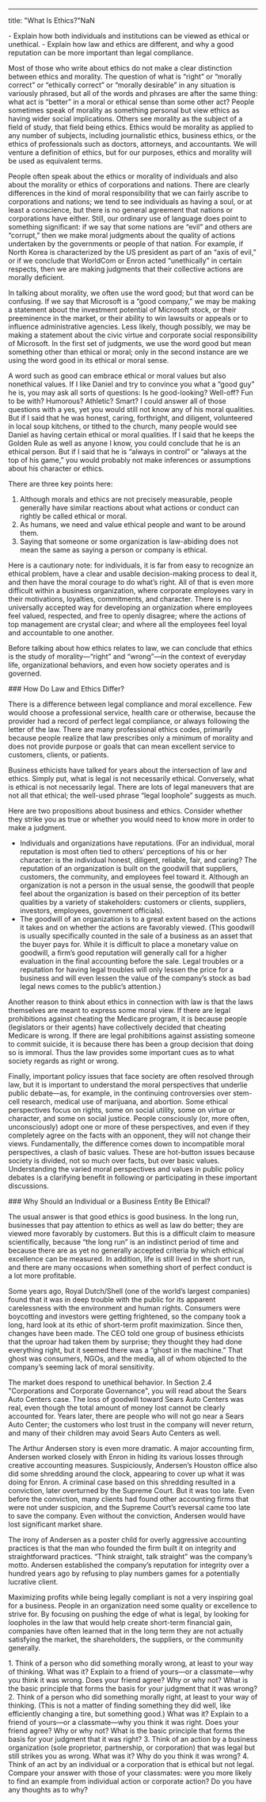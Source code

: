 ---
title: "What Is Ethics?"NaN<div className="content-chunk" data-subsection-id = "Introduction-185t">
<info title="LEARNING OBJECTIVES">- Explain how both individuals and institutions can be viewed as ethical or unethical. - Explain how law and ethics are different, and why a good reputation can be more important than legal compliance.</info>

Most of those who write about ethics do not make a clear distinction between ethics and morality. The question of what is “right” or “morally correct” or “ethically correct” or “morally desirable” in any situation is variously phrased, but all of the words and phrases are after the same thing: what act is “better” in a moral or ethical sense than some other act? People sometimes speak of morality as something personal but view ethics as having wider social implications. Others see morality as the subject of a field of study, that field being ethics. Ethics would be morality as applied to any number of subjects, including journalistic ethics, business ethics, or the ethics of professionals such as doctors, attorneys, and accountants. We will venture a definition of ethics, but for our purposes, ethics and morality will be used as equivalent terms.

People often speak about the ethics or morality of individuals and also about the morality or ethics of corporations and nations. There are clearly differences in the kind of moral responsibility that we can fairly ascribe to corporations and nations; we tend to see individuals as having a soul, or at least a conscience, but there is no general agreement that nations or corporations have either. Still, our ordinary use of language does point to something significant: if we say that some nations are “evil” and others are “corrupt,” then we make moral judgments about the quality of actions undertaken by the governments or people of that nation. For example, if North Korea is characterized by the US president as part of an “axis of evil,” or if we conclude that WorldCom or Enron acted “unethically” in certain respects, then we are making judgments that their collective actions are morally deficient.

In talking about morality, we often use the word good; but that word can be confusing. If we say that Microsoft is a “good company,” we may be making a statement about the investment potential of Microsoft stock, or their preeminence in the market, or their ability to win lawsuits or appeals or to influence administrative agencies. Less likely, though possibly, we may be making a statement about the civic virtue and corporate social responsibility of Microsoft. In the first set of judgments, we use the word good but mean something other than ethical or moral; only in the second instance are we using the word good in its ethical or moral sense.

A word such as good can embrace ethical or moral values but also nonethical values. If I like Daniel and try to convince you what a “good guy” he is, you may ask all sorts of questions: Is he good-looking? Well-off? Fun to be with? Humorous? Athletic? Smart? I could answer all of those questions with a yes, yet you would still not know any of his moral qualities. But if I said that he was honest, caring, forthright, and diligent, volunteered in local soup kitchens, or tithed to the church, many people would see Daniel as having certain ethical or moral qualities. If I said that he keeps the Golden Rule as well as anyone I know, you could conclude that he is an ethical person. But if I said that he is “always in control” or “always at the top of his game,” you would probably not make inferences or assumptions about his character or ethics.

There are three key points here:

1.  Although morals and ethics are not precisely measurable, people generally have similar reactions about what actions or conduct can rightly be called ethical or moral.
2.  As humans, we need and value ethical people and want to be around them.
3.  Saying that someone or some organization is law-abiding does not mean the same as saying a person or company is ethical.

Here is a cautionary note: for individuals, it is far from easy to recognize an ethical problem, have a clear and usable decision-making process to deal it, and then have the moral courage to do what’s right. All of that is even more difficult within a business organization, where corporate employees vary in their motivations, loyalties, commitments, and character. There is no universally accepted way for developing an organization where employees feel valued, respected, and free to openly disagree; where the actions of top management are crystal clear; and where all the employees feel loyal and accountable to one another.

Before talking about how ethics relates to law, we can conclude that ethics is the study of morality—“right” and “wrong”—in the context of everyday life, organizational behaviors, and even how society operates and is governed.
</div>
<div className="content-chunk" data-subsection-id = "How-Do-Law-and-Ethics-Differ-187t">
### How Do Law and Ethics Differ?

There is a difference between legal compliance and moral excellence. Few would choose a professional service, health care or otherwise, because the provider had a record of perfect legal compliance, or always following the letter of the law. There are many professional ethics codes, primarily because people realize that law prescribes only a minimum of morality and does not provide purpose or goals that can mean excellent service to customers, clients, or patients.

Business ethicists have talked for years about the intersection of law and ethics. Simply put, what is legal is not necessarily ethical. Conversely, what is ethical is not necessarily legal. There are lots of legal maneuvers that are not all that ethical; the well-used phrase “legal loophole” suggests as much.

Here are two propositions about business and ethics. Consider whether they strike you as true or whether you would need to know more in order to make a judgment.

* Individuals and organizations have reputations. (For an individual, moral reputation is most often tied to others’ perceptions of his or her character: is the individual honest, diligent, reliable, fair, and caring? The reputation of an organization is built on the goodwill that suppliers, customers, the community, and employees feel toward it. Although an organization is not a person in the usual sense, the goodwill that people feel about the organization is based on their perception of its better qualities by a variety of stakeholders: customers or clients, suppliers, investors, employees, government officials).
* The goodwill of an organization is to a great extent based on the actions it takes and on whether the actions are favorably viewed. (This goodwill is usually specifically counted in the sale of a business as an asset that the buyer pays for. While it is difficult to place a monetary value on goodwill, a firm’s good reputation will generally call for a higher evaluation in the final accounting before the sale. Legal troubles or a reputation for having legal troubles will only lessen the price for a business and will even lessen the value of the company’s stock as bad legal news comes to the public’s attention.)

Another reason to think about ethics in connection with law is that the laws themselves are meant to express some moral view. If there are legal prohibitions against cheating the Medicare program, it is because people (legislators or their agents) have collectively decided that cheating Medicare is wrong. If there are legal prohibitions against assisting someone to commit suicide, it is because there has been a group decision that doing so is immoral. Thus the law provides some important cues as to what society regards as right or wrong.

Finally, important policy issues that face society are often resolved through law, but it is important to understand the moral perspectives that underlie public debate—as, for example, in the continuing controversies over stem-cell research, medical use of marijuana, and abortion. Some ethical perspectives focus on rights, some on social utility, some on virtue or character, and some on social justice. People consciously (or, more often, unconsciously) adopt one or more of these perspectives, and even if they completely agree on the facts with an opponent, they will not change their views. Fundamentally, the difference comes down to incompatible moral perspectives, a clash of basic values. These are hot-button issues because society is divided, not so much over facts, but over basic values. Understanding the varied moral perspectives and values in public policy debates is a clarifying benefit in following or participating in these important discussions.
</div>
<div className="content-chunk" data-subsection-id = "Why-Should-an-Individual-or-a-Business-Entity-Be-Ethical-188t">
### Why Should an Individual or a Business Entity Be Ethical?

The usual answer is that good ethics is good business. In the long run, businesses that pay attention to ethics as well as law do better; they are viewed more favorably by customers. But this is a difficult claim to measure scientifically, because “the long run” is an indistinct period of time and because there are as yet no generally accepted criteria by which ethical excellence can be measured. In addition, life is still lived in the short run, and there are many occasions when something short of perfect conduct is a lot more profitable.

Some years ago, Royal Dutch/Shell (one of the world’s largest companies) found that it was in deep trouble with the public for its apparent carelessness with the environment and human rights. Consumers were boycotting and investors were getting frightened, so the company took a long, hard look at its ethic of short-term profit maximization. Since then, changes have been made. The CEO told one group of business ethicists that the uproar had taken them by surprise; they thought they had done everything right, but it seemed there was a “ghost in the machine.” That ghost was consumers, NGOs, and the media, all of whom objected to the company’s seeming lack of moral sensitivity.

The market does respond to unethical behavior. In Section 2.4 "Corporations and Corporate Governance", you will read about the Sears Auto Centers case. The loss of goodwill toward Sears Auto Centers was real, even though the total amount of money lost cannot be clearly accounted for. Years later, there are people who will not go near a Sears Auto Center; the customers who lost trust in the company will never return, and many of their children may avoid Sears Auto Centers as well.

The Arthur Andersen story is even more dramatic. A major accounting firm, Andersen worked closely with Enron in hiding its various losses through creative accounting measures. Suspiciously, Andersen’s Houston office also did some shredding around the clock, appearing to cover up what it was doing for Enron. A criminal case based on this shredding resulted in a conviction, later overturned by the Supreme Court. But it was too late. Even before the conviction, many clients had found other accounting firms that were not under suspicion, and the Supreme Court’s reversal came too late to save the company. Even without the conviction, Andersen would have lost significant market share.

The irony of Andersen as a poster child for overly aggressive accounting practices is that the man who founded the firm built it on integrity and straightforward practices. “Think straight, talk straight” was the company’s motto. Andersen established the company’s reputation for integrity over a hundred years ago by refusing to play numbers games for a potentially lucrative client.

Maximizing profits while being legally compliant is not a very inspiring goal for a business. People in an organization need some quality or excellence to strive for. By focusing on pushing the edge of what is legal, by looking for loopholes in the law that would help create short-term financial gain, companies have often learned that in the long term they are not actually satisfying the market, the shareholders, the suppliers, or the community generally.
</div>
<div className="content-chunk" data-subsection-id = "Exercises-189t">
<callout>1. Think of a person who did something morally wrong, at least to your way of thinking. What was it? Explain to a friend of yours—or a classmate—why you think it was wrong. Does your friend agree? Why or why not? What is the basic principle that forms the basis for your judgment that it was wrong? 2. Think of a person who did something morally right, at least to your way of thinking. (This is not a matter of finding something they did well, like efficiently changing a tire, but something good.) What was it? Explain to a friend of yours—or a classmate—why you think it was right. Does your friend agree? Why or why not? What is the basic principle that forms the basis for your judgment that it was right? 3. Think of an action by a business organization (sole proprietor, partnership, or corporation) that was legal but still strikes you as wrong. What was it? Why do you think it was wrong? 4. Think of an act by an individual or a corporation that is ethical but not legal. Compare your answer with those of your classmates: were you more likely to find an example from individual action or corporate action? Do you have any thoughts as to why?</callout>
</div>
